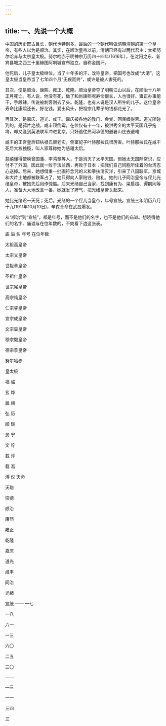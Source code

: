 ```yaml
---
---
---
```

title: 一、先说一个大概
---



中国的历史既古且长，朝代也特别多。最后的一个朝代叫做清朝清朝的第一个皇帝，有些人以为是顺治。其实，在顺治皇帝以前，清朝已经有过两代君主：太祖努尔哈赤与太宗皇太极。努尔哈赤于明神宗万历四＋四年(1616年），在沈阳之东、新宾县城之西三十里赫图阿喇城宣布独立，自称金国汗。

他死后，儿子皇太极继位，当了十年多的汗，改称皇帝，把国号也改成“大清”。这皇太极当皇帝当了七年四个月“无疾而终”，或许是被人害死的。

其次，便是顺治、康熙、雍正、乾隆。顺治皇帝夺了明朝江山以后，在顺治十八年正月死亡。有人说，他没有死，做了和尚康熙呢寿命很长，人也很好。雍正办事能干，手段辣，传说被刺客割去了头。乾隆，也有人说是汉人所生的儿子。这位皇帝寿命比康熙还长，好花钱，爱出风头，把祖宗几辈子的钱都花光了。

再其次，是嘉庆、道光、咸丰。嘉庆被各地的教门、会党、回民缠得苦。道光所碰到的，是鸦片之战。咸丰顶倒霉，在位仅有十一年，被洪秀全的太平天国几乎拖垮，却又逢到英法联军冲进北京，只好逃往热河承德的避暑山庄去避难

咸丰的正宫皇后钮枯禄氏很老实，侧室妃子叶赫那拉氏很厉害。叶赫那拉氏在咸丰死后大权独揽，叫人家尊称她为慈禧太后。

慈禧懂得使唤曾国藩、李鸿章等人，于是消灭了太平天国。但她太无国际常识，应付不了外国，因此就一败于法兰西，再败于日本；把我们自己同胞所住着的台湾忍心送掉。后来，她想借重一批画符念咒的义和拳扶清灭洋，引来了八国联军。京城和大片土地都被联军占了，她只得向人家赔钱、赔礼。她的儿子同治皇帝与侄儿光绪皇帝，被她先后用作傀儡。后来光绪自己当家，找到康有为、梁启超、谭嗣同等人，准备大大地改革一番，她就发了脾气，把光绪皇帝关起来。

她比光绪迟一天死；死后，光绪的一个侄儿当皇帝，年号宣统。宣统三年阴历八月十九(1911年10月10日)，辛亥革命在武昌爆发。

从“顺治”到“宣统”，都是年号，而不是他们的名字，也不是他们的庙谥。想晓得他们的名字、庙谥与在位年数的，不妨看下边这张表。

庙 谥 名 年号 在位年数

太祖高皇帝

太宗文皇帝

世祖章皇帝

圣祖仁皇帝

世宗宪皇帝

高宗纯皇帝

仁宗睿皇帝

宣宗成皇帝

文宗显皇帝

穆宗毅皇帝

德宗景皇帝

努尔哈赤

皇太极

福 临

玄 烨

胤 禛

弘 历

顺 琰

旻 宁

奕 詝

载 淳

载 湉

溥 仪 天命

天聪

崇德

顺治

康熙

雍正

乾隆

嘉庆

道光

咸丰

同治

光绪

宣统 —— 一七

一八

六一

一三

六〇

二五

三〇

——

—三

一一

三四

三